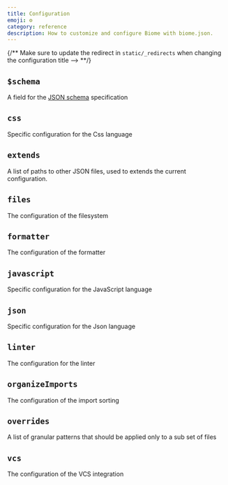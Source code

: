 ```yaml
---
title: Configuration
emoji: ⚙️
category: reference
description: How to customize and configure Biome with biome.json.
---
```



{/** Make sure to update the redirect in `static/_redirects` when changing the configuration title --> **/}

## `$schema`

A field for the [JSON schema](https://json-schema.org/) specification


## `css`

Specific configuration for the Css language


## `extends`

A list of paths to other JSON files, used to extends the current configuration.


## `files`

The configuration of the filesystem


## `formatter`

The configuration of the formatter


## `javascript`

Specific configuration for the JavaScript language


## `json`

Specific configuration for the Json language


## `linter`

The configuration for the linter


## `organizeImports`

The configuration of the import sorting


## `overrides`

A list of granular patterns that should be applied only to a sub set of files


## `vcs`

The configuration of the VCS integration


